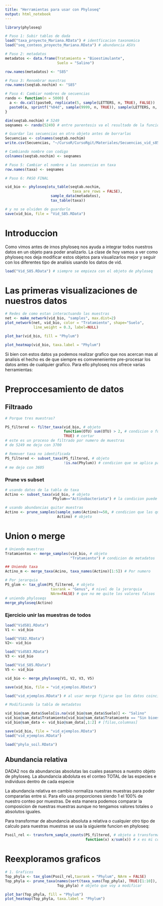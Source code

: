```yaml
---
title: "Herramientas para usar con Phyloseq"
output: html_notebook
---
```


```r
library(phyloseq)

# Paso 1: Subir tablas de dada
load("taxa_proyecto_Mariana.RData") # identficacion taxonomica
load("seq_conteos_proyecto_Mariana.RData") # abundancia ASVs

# Paso 2: metadatos
metadatos <- data.frame(Tratamiento = "Bioestimulante",
                        Suelo = "Salino")

row.names(metadatos) <- "S85"

# Paso 3: Renombrar muestras
row.names(seqtab.nochim) <- "S85"

# Paso 4: Cambiar nombres de secuencias
rando <- function(n = 5000) {
  a <- do.call(paste0, replicate(5, sample(LETTERS, n, TRUE), FALSE))
  paste0(a, sprintf("%04d", sample(9999, n, TRUE)), sample(LETTERS, n, TRUE))
}

dim(seqtab.nochim) # 5249
seqnames <- rando(5249) # entre parentesis va el resultado de la funcion anterior

# Guardar las secuencias en otro objeto antes de borrarlas
Secuencias <- colnames(seqtab.nochim)
write.csv(Secuencias, "~/CursoR/CursoRgit/Materiales/Secuencias_vid_s85.csv")

# Cambiando nombre con codigo
colnames(seqtab.nochim) <- seqnames

# Paso 5: Cambiar el nombre a las seuencias en taxa
row.names(taxa) <- seqnames

# Paso 6: PASO FINAL

vid_bio <- phyloseq(otu_table(seqtab.nochim,
                               taxa_are_rows = FALSE), 
                     sample_data(metadatos),
                     tax_table(taxa))

# y no se olviden de guardarlo
save(vid_bio, file = "Vid_S85.RData")

```

# Introduccion

Como vimos antes de irnos phyloseq nos ayuda a integrar todos nuestros datos en un objeto para poder analizarlo. La clase de hoy vamos a ver como phyloseq nos deja modificar estos objetos para visualizarlos mejor y seguir con los diferentes tipo de analisis usando los datos de vid.
 
```r
load("Vid_S85.RData") # siempre se empieza con el objeto de phyloseq

```

# Las primeras visualizaciones de nuestros datos

```r
# Redes de como estan interactuando las muestras
net <- make_network(vid_bio, "samples", max.dist=2)
plot_network(net, vid_bio, color = "Tratamiento", shape="Suelo",
             line_weight = 0.3, label=NULL)

plot_bar(vid_bio, fill = "Phylum")

plot_heatmap(vid_bio, taxa.label = "Phylum")
```

Si bien con estos datos ya podemos realizar grafico que nos acercan mas al analisis el hecho es de que siempre es comvenenientre pre-procesar los datos antes de cualquier grafico. Para ello phyloseq nos ofrece varias herramientas:

# Preproccesamiento de datos

## Filtraado

```r
# Porque tres muestras?

PS_filtered <- filter_taxa(vid_bio, # objeto 
                           function(OTU) sum(OTU) > 2, # condicion o funcion
                           TRUE) # cortar
# este es un proceso de filtrado por numero de muestras 
# de 5249 me dejo con 3700

# Remover taxa no identificada
PS_filtered <- subset_taxa(PS_filtered, # objeto 
                           !is.na(Phylum)) # condicion que se aplica para que de los que no tengan nada en phylum me los quite
# me dejo con 3605 
```

### Prune vs subset

```r
# usando datos de la tabla de taxa
Actino <- subset_taxa(vid_bio, # objeto
                      Phylum=="Actinobacteriota") # la condicion puede ser cualquier nivel de la jerarquia taxonomica

# usando abundancias quitar muestras
Actino <- prune_samples(sample_sums(Actino)>=50, # condicion que las que sean menor a 50 me las va a quitar
                        Actino) # objeto
```

# Union o merge

```r
# Uniendo muestras
Tratamientos <- merge_samples(vid_bio, # objeto
                              "Tratamiento") # condicion de metadatos

## Uniendo taxa
Actino_m <- merge_taxa(Acino, taxa_names(Actino)[1:5]) # Por numero

# Por jerarquia
PS_glom <- tax_glom(PS_filtered, # objeto
                     taxrank = "Genus", # nivel de la jerarquia
                     NArm=FALSE) # que no me quite los valores falsos
# uniendo phyloseqs
merge_phyloseq(Actino)
```

### Ejercicio unir las muestras de todos

```r
load("VidS81.RData")
V1 <- vid_bio

load("VS82.RData")
V2<- vid_bio

load("VidS83.RData")
V3 <- vid_bio

load("Vid_S85.RData")
V5 <- vid_bio

vid_bio <- merge_phyloseq(V1, V2, V3, V5)

save(vid_bio, file = "vid_ejemplos.RData")

load("vid_ejemplos.RData") # al usar merge fijarse que los datos coincidan

# Modificando la tabla de metadatos

vid_bio@sam_data$Suelo[is.na(vid_bio@sam_data$Suelo)] <- "Salino"
vid_bio@sam_data$Tratamiento[vid_bio@sam_data$Tratamiento == "Sin bioestimulante"] <- "Control"
vid_bio@sam_data <- vid_bio@sam_data[,1:2] # [filas,columnas]

save(vid_bio, file = "vid_ejemplos.RData")
load("vid_ejemplos.RData")
```

```r
load("phylo_soil.RData")
```

## Abundancia relativa

DADA2 nos da abundancias absolutas las cuales pasamos a nuestro objeto de phyloseq. La abundancia abdoluta es el conteo TOTAL de las especies e individuos dentro de cada especie

La abundancia relativa en cambio normaliza nuestras muestras para poder compararlas entre si. Para ello usa proporciones siendo 1 el 100% de nuestro conteo por muestras. De esta manera podemos comparar la composicion de nuestras muestras aunque no tengamos valores totales o absolutos iguales.

Para transformar de abundancia absoluta a relativa o cualquier otro tipo de calculo para nuestras muestras se usa la siguiente funcion en phyloseq:

```r
Psoil_rel <- transform_sample_counts(PS_filtered, # objeto a transformar
                                     function(x) x/sum(x)) # x es mi conteo
```

# Reexploramos graficos

```r
# 1. Graficos
Top_phyla <- tax_glom(Psoil_rel,taxrank = "Phylum", NArm = FALSE)
Top_phyla <- prune_taxa(names(sort(taxa_sums(Top_phyla), TRUE)[1:10]), #cond
                        Top_phyla) # objeto que voy a modificar

plot_bar(Top_phyla, fill = "Phylum")
plot_heatmap(Top_phyla, taxa.label = "Phylum")

```


